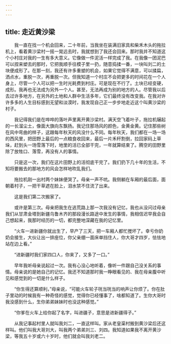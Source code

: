 ```yaml
---
---
---
```

title: 走近黄沙梁
---




　　我一直在找一个机会回来，二十年前，当我坐在装满旧家具和柴禾木头的拖拉机上，看着黄沙梁村一摇一晃远去时，我就想到了我还会回来。那时我并不知道这个小村庄对我的一生有多大意义。它像做一件泥活一样完成了我。在我像一团泥巴可以捏来塑去的那时，它把我顺手往模子里一扔，随意捣揉一番，一块叫刘二的土块便成形了。在那一刻，我还有许多重塑的机会，如果它觉得不满意，可以揉扁，洒点水，重脱一次，再重脱一次。但我知道一个村庄不会把更多的时间花在一个人身上，尽管一个人可以把一生时光耗费到村庄。可是现在不行了。土块已经变硬，成形。我再也无法成为另外一个人。甚至，无法再成为别的地方的人。尽管我以后去过许多地方，在另外的土地和人群中生活多年，它们最终没有改变我。在我对许许多多的人生目标感到无望和淡漠时，我发现自己正一步步地走近这个叫黄沙梁的村子。

　　我记得我们是在哗哗的落叶声里离开黄沙梁村。满天空飞着叶子，拖拉机辗起的一长溜尘土，像面大旗向东飘扬。我记住那场风的颜色，金黄金黄。记住那些树在风中弯曲的样子，这跟每年秋天的风没什么不同。每年秋天，我们都在一场一场的西风里，把田野上最后的一点粮食收回来，最后一片禾秆割倒，拉回家码上草垛，赶到头一场雪落下时，地里的活已全部干完，一年就算结束了。腾空的田野里除了放牲口、落雪，再没有人的事情。

　　只是这一次，我们在这片田野上的活彻底干完了。我们扔下几十年的生活，不知将要搬去的那地方的风会怎样地吹乱我们。

　　拖拉机刚一出村两个妹妹便哭了。母亲一声不吭。我侧躺在车厢的最后面，面朝着村子，一把干草遮在脸上，泪水禁不住流了出来。

　　这是我们第二次搬家了。

　　或许是第三次。母亲把我生在逃荒路上那一次我没有记忆，我也从没问过母亲我们从甘肃金塔到新疆乌鲁木齐的那段漫长路途中发生的事情，我相信迟早我会自己想起来，我那时经历的一切，都完整地深藏在我的记忆里。

　　“火车一进新疆你就出生了，早产了三天，把一车厢人都忙搅坏了。幸亏你奶奶会接生，大伙让出一排座位，你父亲绷一面床单挡住人，你大哥才四岁，怯怯地站在边上看。”

　　“进新疆时我们家四口人，你来了，又多了一口。”

　　早年我听母亲说起过一次。我有心没心地听着，像听一件跟自己没关系的事情。母亲说的是她自己的记忆。我还不知道那时我一睁眼看见的、我在母亲腹中听见和感觉到的一切是什么样子。

　　“你生得还算顺利，”母亲说，“可能火车轮子咣当咣当的响声让你烦了。你在肚子里动的时候我有一种奇怪的感觉，觉得你已经懂事了，啥都知道了。生你大哥时我没感到什么，生你弟弟妹妹时也没这种感觉。”

　　“你爹在火车上给你起了名字，叫进疆子，意思是进新疆得子。”

　　从我记事起村里人就叫我刘二，一直这样叫。家从老皇渠村搬到黄沙梁后还这样叫。他们叫我大哥刘大，叫我两个弟弟刘三、刘四。我知道如果我不离开黄沙梁，等我五十岁或六十岁时，他们就会叫我刘老二。
